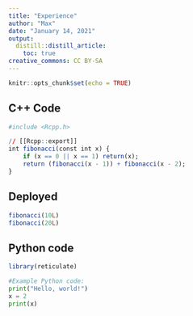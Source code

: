 ```yaml
---
title: "Experience"
author: "Max"
date: "January 14, 2021"
output:
  distill::distill_article:
    toc: true
creative_commons: CC BY-SA
---
```


```r
knitr::opts_chunk$set(echo = TRUE)
```

## C++ Code

```r
#include <Rcpp.h>

// [[Rcpp::export]]
int fibonacci(const int x) {
    if (x == 0 || x == 1) return(x);
    return (fibonacci(x - 1)) + fibonacci(x - 2);
}
```

## Deployed

```r
fibonacci(10L)
fibonacci(20L)
```


## Python code

```r
library(reticulate)
```

```python
#Example Python code:
print("Hello, world!")
x = 2
print(x)
```

